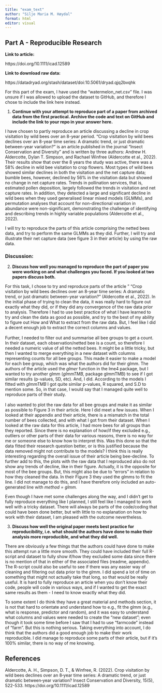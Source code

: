 ```yaml
---
title: "exam_text"
author: "Silje Maria M. Høydal"
format: html
editor: visual
---
```


## Part A - Reproducible Research

**Link to article:**

https://doi.org/10.1111/icad.12589

**Link to download raw data:**

https://datadryad.org/stash/dataset/doi:10.5061/dryad.qjq2bvqhk

For this part of the exam, I have used the "watermelon_net.csv" file. I was unsure if I was allowed to upload the dataset to GitHub, and therefore I chose to include the link here instead.\

1.  **Continue with your attempt to reproduce part of a paper from archived data from the first practical. Archive the code and text on GitHub and include the link to your repo in your answer here.**

I have chosen to partly reproduce an article discussing a decline in crop visitation by wild bees over an 8-year period. "Crop visitation by wild bees declines over an 8-year time series: A dramatic trend, or just dramatic between-year variation?" is an article published in the journal "Insect Conservation and Diversity" and is written by three authors: Andrew H. Aldercotte, Dylan T. Simpson, and Rachael Winfree (Aldercotte et al., 2022). Their results show that over the 8 years the study was active, there was a 58% decline in wild bee visitation to crop flowers. Most types of wild bees showed similar declines in both the visitation and the net capture data; bumble bees, however, declined by 56% in the visitation data but showed no change in net capture rates. Trends in pollination services, that is, estimated pollen deposition, largely followed the trends in visitation and net capture rates. In addition, they detected a large and significant decline in wild bees when they used generalised linear mixed models (GLMMs), and permutation analyses that account for non-directional variation in abundance were non-significant, demonstrating the challenge of identifying and describing trends in highly variable populations (Aldercotte et al., 2022).

I will try to reproduce the parts of this article comprising the netted bees data, and try to perform the same GLMMs as they did. Further, I will try and illustrate their net capture data (see figure 3 in their article) by using the raw data.

### Discussion:

2.  **Discuss how well you managed to reproduce the part of paper you were working on and what challenges you faced. If you looked at two papers discuss both.**

For this task, I chose to try and reproduce parts of the article " "Crop visitation by wild bees declines over an 8-year time series: A dramatic trend, or just dramatic between-year variation?" (Aldercotte et al., 2022). In the initial phase of trying to clean the data, it was really hard to figure out exactly what they did, or if they did any convergence of the raw data prior to analysis. Therefore I had to use best practice of what I have learned to try and clean the data as good as possible, and try to the best of my ability to figure out How and What to extract from the raw data. But, I feel like I did a decent enough job to extract the correct columns and values. \
\
Further, I needed to filter out and summarise all bee groups to get a count. In their dataset, each observation/netted bee is a count, so therefore I needed a numeric value of all the netted bees. It might be a little tricky, but then I wanted to merge everything in a new dataset with columns representing counts for all bee groups. This made it easier to make a model for each bee group, which was what the authors did for their glmm. The authors of the article used the *glmer* function in the lme4 package, but I wanted to try another glmm (*glmmTMB,* package glmmTMB) to see if I got similar results (p-values, SD, etc). And, I did. According to the models I fitted with *glmmTMB* I got quite similar p-values, R squared, and S.D to mention some. So, in that case, I would say that I managed quite well to reproduce parts of their study.\
\
I also wanted to plot the raw data for all bee groups and make it as similar as possible to Figure 3 in their article. Here I did meet a few issues. When I looked at their appendix and their article, there is a mismatch in the total number of bees collected, and with what I got from their dataset. When I looked at the raw data for this article, I had more bees for all groups than they reported. Since there is no explanation of how/if they excluded e.g., outliers or other parts of their data for various reasons, there is no way for me or someone else to know how to interpret this. Was this done so that the data fitted their research question better, or is this justified because the data removed might not contribute to the models? I think this is really interesting regarding the overall issue of their article being bee-decline. To further add to this, the plots with the raw data that I reproduced also do not show any trends of decline, like in their figure. Actually, it is the opposite for most of the bee groups. But, this might also be due to "errors" in relation to how they cleaned the data. In their Figure 3 they used the glmms to fit the line. I did not manage to do this, and I have therefore only included an auto-generated line with *method = glmm.*

Even though I have met some challenges along the way, and I didn't get to fully reproduce everything like I planned, I still feel like I managed to work well with a tricky dataset. There will always be parts of the code/coding that could have been done better, but with little to no explanation on how to work with their dataset, I am pleased with the outcome nevertheless.

3.  **Discuss how well the original paper meets best practice for reproducibility, i.e. what should the authors have done to make their analysis more reproducible, and what they did well.**

There are obviously a few things that the authors could have done to make this attempt run a little more smooth. They could have included their full R-script and dataset to fully show if/how they excluded some data since there is no mention of that in either of the associated files (readme, appendix). The R-script could also be useful to see if there was any easier way of cleaning and filtering out data prior to the glmm. I did spend a lot of time on something that might not actually take that long, so that would be really useful. It is hard to fully reproduce an article when you don't know their code, people will code in various ways, and if I wanted to get the exact same results as them - I need to know exactly what they did.

To some extent I do think they have a great material and methods section, it is not that hard to orientate and understand how to e.g., fit the glmm (e.g., what is response, predictor and random), and it was easy to understand what columns and values were needed to create the "new dataset"; even though it took some time before I saw that I had to use "farmcode" instead of "farm". But this is nothing serious. Taking everything into account, I do think that the authors did a good enough job to make their work reproducible. I did manage to reproduce some parts of their article, but if it's 100% similar, there is no way of me knowing.

## References

Aldercotte, A. H., Simpson, D. T., & Winfree, R. (2022). Crop visitation by wild bees declines over an 8‐year time series: A dramatic trend, or just dramatic between‐year variation? Insect Conservation and Diversity, 15(5), 522-533. https://doi.org/10.1111/icad.12589
